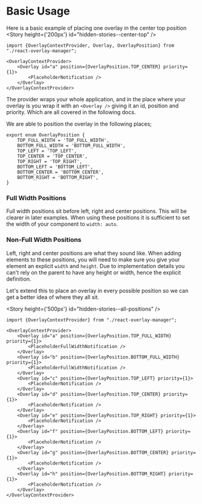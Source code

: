 
<Meta title="Documentation/Basic Usage" />

# Basic Usage

Here is a basic example of placing one overlay in the center top position
<Story height={'200px'} id="hidden-stories--center-top" />

```tsx dark="true"
import {OverlayContextProvider, Overlay, OverlayPosition} from "./react-overlay-manager";

<OverlayContextProvider>
    <Overlay id="a" position={OverlayPosition.TOP_CENTER} priority={1}>
        <PlaceholderNotification />
    </Overlay>
</OverlayContextProvider>
```

The provider wraps your whole application, and in the place where your overlay is you
wrap it with an `<Overlay />` giving it an id, position and priority. Which are
all covered in the following docs.

We are able to position the overlay in the following places;

```tsx dark="true"
export enum OverlayPosition {
    TOP_FULL_WIDTH = 'TOP_FULL_WIDTH',
    BOTTOM_FULL_WIDTH = 'BOTTOM_FULL_WIDTH',
    TOP_LEFT = 'TOP_LEFT',
    TOP_CENTER = 'TOP_CENTER',
    TOP_RIGHT = 'TOP_RIGHT',
    BOTTOM_LEFT = 'BOTTOM_LEFT',
    BOTTOM_CENTER = 'BOTTOM_CENTER',
    BOTTOM_RIGHT = 'BOTTOM_RIGHT',
}
```

### Full Width Positions
Full width positions sit before left, right and center positions. This will be clearer
in later examples. When using these positions it is sufficient to set the width of
your component to `width: auto`.

### Non-Full Width Positions
Left, right and center positions are what they sound like. When adding elements to these
positions, you will need to make sure you give your element an explicit `width` and
`height`. Due to implementation details you can't rely on the parent to have any height
or width, hence the explicit definition.

Let's extend this to place an overlay in every possible position so we can get a better
idea of where they all sit.

<Story height={'500px'} id="hidden-stories--all-positions" />

```tsx dark="true"
import {OverlayContextProvider} from "./react-overlay-manager";

<OverlayContextProvider>
    <Overlay id="a" position={OverlayPosition.TOP_FULL_WIDTH} priority={1}>
        <PlaceholderFullWidthNotification />
    </Overlay>
    <Overlay id="b" position={OverlayPosition.BOTTOM_FULL_WIDTH} priority={1}>
        <PlaceholderFullWidthNotification />
    </Overlay>
    <Overlay id="c" position={OverlayPosition.TOP_LEFT} priority={1}>
        <PlaceholderNotification />
    </Overlay>
    <Overlay id="d" position={OverlayPosition.TOP_CENTER} priority={1}>
        <PlaceholderNotification />
    </Overlay>
    <Overlay id="e" position={OverlayPosition.TOP_RIGHT} priority={1}>
        <PlaceholderNotification />
    </Overlay>
    <Overlay id="f" position={OverlayPosition.BOTTOM_LEFT} priority={1}>
        <PlaceholderNotification />
    </Overlay>
    <Overlay id="g" position={OverlayPosition.BOTTOM_CENTER} priority={1}>
        <PlaceholderNotification />
    </Overlay>
    <Overlay id="h" position={OverlayPosition.BOTTOM_RIGHT} priority={1}>
        <PlaceholderNotification />
    </Overlay>
</OverlayContextProvider>
```